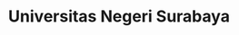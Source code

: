 ---
title: Universitas Negeri Surabaya
acronym: UNESA
location: Surabaya
image: /unesa.jpg
category: Negeri
description: ""
---